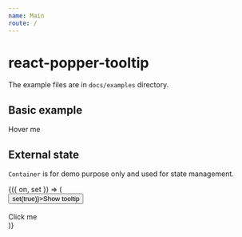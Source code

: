 ```yaml
---
name: Main
route: /
---
```



# react-popper-tooltip

The example files are in `docs/examples` directory.

## Basic example

<Playground>
  <BasicTooltip tooltip="Hello">Hover me</BasicTooltip>
</Playground>


## External state

`Container` is for demo purpose only and used for state management.

<Playground>
  <Container>
    {({ on, set }) => (
      <div>
        <button onClick={() => set(true)}>Show tooltip</button>
        <br /><br />
        <Tooltip
          trigger="click"
          tooltipShown={on}
          tooltip="Press ESC to close"
          onVisibilityChange={set}
          handleTooltipState={set}
        >
          Click me
        </Tooltip>
      </div>
    )}
  </Container>
</Playground>
